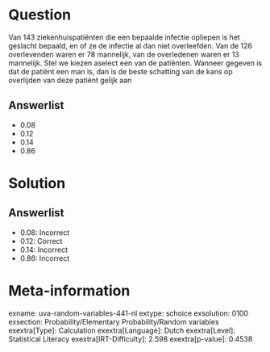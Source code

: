 Question
========

Van 143 ziekenhuispatiënten die een bepaalde infectie opliepen is het
geslacht bepaald, en of ze de infectie al dan niet overleefden. Van de
126 overlevenden waren er 78 mannelijk, van de overledenen waren er 13
mannelijk. Stel we kiezen aselect een van de patiënten. Wanneer gegeven
is dat de patiënt een man is, dan is de beste schatting van de kans op
overlijden van deze patiënt gelijk aan

Answerlist
----------

* 0.08
* 0.12
* 0.14
* 0.86

Solution
========

Answerlist
----------

* 0.08: Incorrect
* 0.12: Correct
* 0.14: Incorrect
* 0.86: Incorrect

Meta-information
================
exname: uva-random-variables-441-nl
extype: schoice
exsolution: 0100
exsection: Probability/Elementary Probability/Random variables
exextra[Type]: Calculation
exextra[Language]: Dutch
exextra[Level]: Statistical Literacy
exextra[IRT-Difficulty]: 2.598
exextra[p-value]: 0.4538
